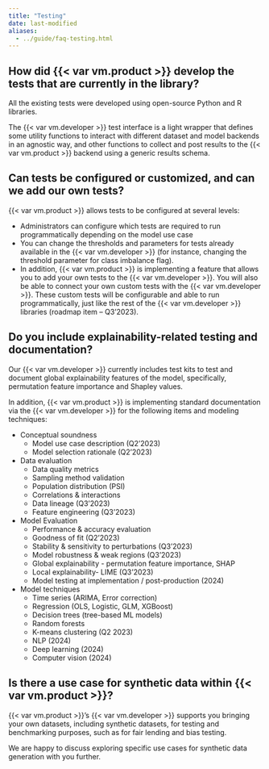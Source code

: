 ```yaml
---
title: "Testing"
date: last-modified
aliases:
  - ../guide/faq-testing.html
---
```


## How did {{< var vm.product >}} develop the tests that are currently in the library?

All the existing tests were developed using open-source Python and R libraries.

The {{< var vm.developer >}} test interface is a light wrapper that defines some utility functions to interact with different dataset and model backends in an agnostic way, and other functions to collect and post results to the {{< var vm.product >}} backend using a generic results schema.

## Can tests be configured or customized, and can we add our own tests?

{{< var vm.product >}} allows tests to be configured at several levels:

- Administrators can configure which tests are required to run programmatically depending on the model use case
- You can change the thresholds and parameters for tests already available in the {{< var vm.developer >}} (for instance, changing the threshold parameter for class imbalance flag).
- In addition, {{< var vm.product >}} is implementing a feature that allows you to add your own tests to the {{< var vm.developer >}}. You will also be able to connect your own custom tests with the {{< var vm.developer >}}. These custom tests will be configurable and able to run programmatically, just like the rest of the {{< var vm.developer >}} libraries (roadmap item – Q3’2023).

## Do you include explainability-related testing and documentation? 

Our {{< var vm.developer >}} currently includes test kits to test and document global explainability features of the model, specifically, permutation feature importance and Shapley values.

In addition, {{< var vm.product >}} is implementing standard documentation via the {{< var vm.developer >}} for the following items and modeling techniques:

- Conceptual soundness
    - Model use case description (Q2’2023)
    - Model selection rationale (Q2’2023)
- Data evaluation
    - Data quality metrics
    - Sampling method validation
    - Population distribution (PSI)
    - Correlations & interactions
    - Data lineage (Q3’2023)
    - Feature engineering (Q3’2023)
- Model Evaluation
    - Performance & accuracy evaluation
    - Goodness of fit (Q2’2023)
    - Stability & sensitivity to perturbations (Q3’2023)
    - Model robustness & weak regions (Q3’2023)
    - Global explainability - permutation feature importance, SHAP
    - Local explainability- LIME (Q3’2023)
    - Model testing at implementation / post-production (2024)
- Model techniques
    - Time series (ARIMA, Error correction)
    - Regression (OLS, Logistic, GLM, XGBoost)
    - Decision trees (tree-based ML models)
    - Random forests
    - K-means clustering (Q2 2023)
    - NLP (2024)
    - Deep learning (2024)
    - Computer vision (2024)

## Is there a use case for synthetic data within {{< var vm.product >}}?

{{< var vm.product >}}'s {{< var vm.developer >}} supports you bringing your own datasets, including synthetic datasets, for testing and benchmarking purposes, such as for fair lending and bias testing.

We are happy to discuss exploring specific use cases for synthetic data generation with you further.

<!--- TO DO We need a contact email here --->
